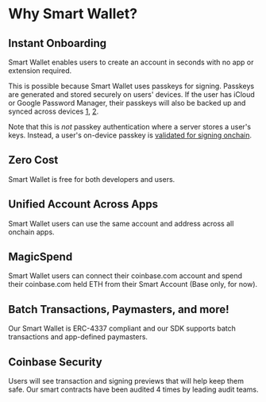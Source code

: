 # Why Smart Wallet?

## Instant Onboarding
Smart Wallet enables users to create an account in seconds with no app or extension required.

This is possible because Smart Wallet uses passkeys for signing. 
Passkeys are generated and stored securely on users' devices. 
If the user has iCloud or Google Password Manager, their passkeys will also be 
backed up and synced across devices [1](https://developer.apple.com/passkeys/), [2](https://developers.google.com/identity/passkeys/supported-environments). 

Note that this is *not* passkey authentication where a server stores a user's keys. Instead, a user's on-device passkey is [validated for signing onchain](https://github.com/base-org/webauthn-sol). 

## Zero Cost 
Smart Wallet is free for both developers and users.

## Unified Account Across Apps
Smart Wallet users can use the same account and address across all onchain apps. 

## MagicSpend
Smart Wallet users can connect their coinbase.com account and spend their coinbase.com held ETH from 
their Smart Account (Base only, for now).

## Batch Transactions, Paymasters, and more!
Our Smart Wallet is ERC-4337 compliant and our SDK supports batch transactions and app-defined paymasters.

## Coinbase Security
Users will see transaction and signing previews that will help keep them safe.
Our smart contracts have been audited 4 times by leading audit teams. 
